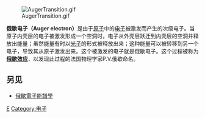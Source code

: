 

{{noteTA
|T1 = zh-cn:俄歇; zh-tw:歐傑;
|T2 = zh-cn:奥杰; zh-tw:歐傑;
|G1 = Physics
|1 = zh-cn:俄歇; zh-tw:歐傑;
|2 = zh-cn:奥杰; zh-tw:歐傑;
}}

[[File:AugerTransition.gif|thumb]]

'''俄歇电子（Auger electron）'''是由于[[原子|原子]]中的[[电子|电子]]被激发而产生的次级电子。当原子内壳层的电子被激发形成一个空洞时，电子从外壳层跃迁到内壳层的空洞并释放出能量；虽然能量有时以[[光子|光子]]的形式被释放出来；这种能量可以被转移到另一个电子，导致其从原子激发出来。这个被激发的电子就是俄歇电子。这个过程被称为'''[[俄歇效应|俄歇效应]]'''，以发现此过程的法国物理学家P.V.俄歇命名。

==另见==
*[[俄歇電子能譜學|俄歇電子能譜學]]

[[Category:原子物理学|E]]
[[Category:电子|Category:电子]]